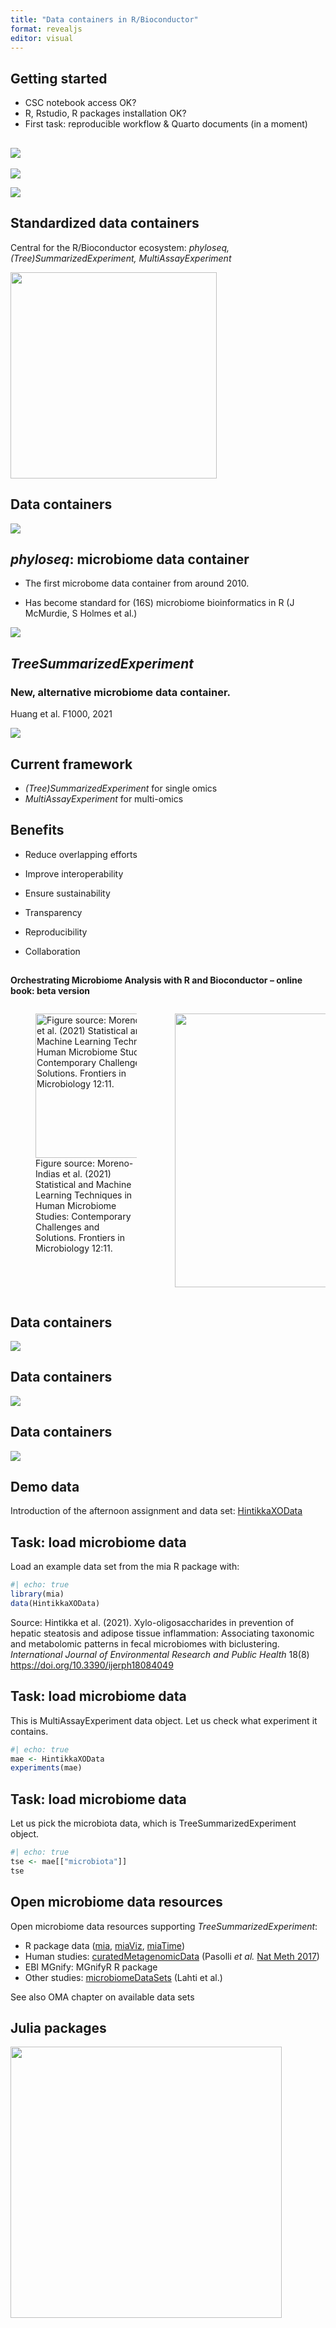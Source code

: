 ```yaml
---
title: "Data containers in R/Bioconductor"
format: revealjs
editor: visual
---
```



## Getting started

-   CSC notebook access OK?
-   R, Rstudio, R packages installation OK?
-   First task: reproducible workflow & Quarto documents (in a moment)

<!--![](images/paste-D7CA373B.png){}-->


## ![](images/paste-A1916129.png)

![](images/paste-DB20F164.png)

![](images/paste-2562BFE6.png)


## Standardized data containers

Central for the R/Bioconductor ecosystem: *phyloseq, (Tree)SummarizedExperiment, MultiAssayExperiment*

![](images/paste-E3B845C5.png){width="330"}


## Data containers

![](images/paste-5F140C1E.png)

<!--
## Data containers

![](images/paste-8E455D3E.png)

-->


## *phyloseq*: microbiome data container

- The first microbome data container from around 2010.

- Has become standard for (16S) microbiome bioinformatics in R (J McMurdie, S Holmes et al.)

![](images/paste-43F123A2.png)


## *TreeSummarizedExperiment*

### New, alternative microbiome data container.

Huang et al. F1000, 2021

![](images/paste-14DB8F76.png)


## Current framework

- _(Tree)SummarizedExperiment_ for single omics
- _MultiAssayExperiment_ for multi-omics


## Benefits

-   Reduce overlapping efforts

-   Improve interoperability

-   Ensure sustainability

-   Transparency

-   Reproducibility

-   Collaboration


##  {.smaller}

**Orchestrating Microbiome Analysis with R and Bioconductor -- online book: beta version**

::: columns
::: {.column width="50%"}
![Figure source: Moreno-Indias et al. (2021) Statistical and Machine Learning Techniques in Human Microbiome Studies: Contemporary Challenges and Solutions. Frontiers in Microbiology 12:11.](images/paste-4A871F15.png){width="231"}
:::

::: {.column width="50%"}
![](images/paste-0C91D638.png){width="438"}
:::
:::

## Data containers

![](images/paste-27F811B1.png)

## Data containers

![](images/paste-617FF710.png)

## Data containers

![](images/paste-AA8BAE15.png)




## Demo data

Introduction of the afternoon assignment and data set: [HintikkaXOData](https://microbiome.github.io/OMA/containers.html#hintikka-desc)



## Task: load microbiome data

Load an example data set from the mia R package with:

```r
#| echo: true
library(mia)
data(HintikkaXOData)
```

Source: Hintikka et al. (2021). Xylo-oligosaccharides in prevention of hepatic steatosis and adipose tissue inflammation: Associating taxonomic and metabolomic patterns in fecal microbiomes with biclustering. *International Journal of Environmental Research and Public Health* 18(8) <https://doi.org/10.3390/ijerph18084049>


## Task: load microbiome data

This is MultiAssayExperiment data object. Let us check what experiment it contains.

```r
#| echo: true
mae <- HintikkaXOData
experiments(mae)
```


## Task: load microbiome data

Let us pick the microbiota data, which is TreeSummarizedExperiment object.

```r
#| echo: true
tse <- mae[["microbiota"]]
tse
```



## Open microbiome data resources

Open microbiome data resources supporting  _TreeSummarizedExperiment_:

-   R package data ([mia](https://microbiome.github.io/mia/reference/index.html), [miaViz](https://microbiome.github.io/miaViz/reference/index.html), [miaTime](https://microbiome.github.io/miaTime/reference/index.html))
-   Human studies: [curatedMetagenomicData](https://waldronlab.io/curatedMetagenomicData/articles/available-studies.html) (Pasolli *et al.* [Nat Meth 2017](https://doi.org/10.1038/nmeth.4468))
-  EBI MGnify: MGnifyR R package
-   Other studies: [microbiomeDataSets](https://microbiome.github.io/microbiomeDataSets/index.html) (Lahti et al.)

See also OMA chapter on available data sets



## Julia packages

![](images/paste-B31FD0DB.png){width="434"}


<!--

## Data demo

1.  Demo data in tables
2.  Figure of treese
3.  How it can be built 4, Every slot
4.  miaverse packages
5.  Dataset packages Break
6.  OMA examples


## Day 1: Basic data wrangling

|  Time | Theme                                          |
|------:|:-----------------------------------------------|
| 09-10 | reproducible reporting & data science workflow |
| 10-11 | data import & data containers                  |
| 11-12 | data wrangling basics                          |
|   12- | Summary, Q & A                                 |


## R/Bioconductor

-   Overview of the afternoon assignment
-   phyloseq vs TreeSE; glimpse on MAE
-   Introduction to R/Bioconductor project in more detail
-   The role of data containers, R packages (miaverse), Tutorials, Community
-   Best practices in reproducible reporting and open science

-->




